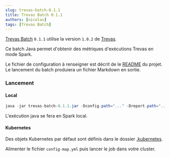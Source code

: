 ```yaml
---
slug: trevas-batch-0.1.1
title: Trevas Batch 0.1.1
authors: [nicolas]
tags: [Trevas Batch]
---
```



[Trevas Batch](https://github.com/Making-Sense-Info/Trevas-Batch) `0.1.1` utilise la version `1.0.2` de [Trevas](https://github.com/InseeFr/Trevas).

Ce batch Java permet d'obtenir des métriques d'exécutions Trevas en mode Spark.

Le fichier de configuration à renseigner est décrit de le [README](https://github.com/Making-Sense-Info/Trevas-Batch/tree/main#readme) du projet.
Le lancement du batch produiera un fichier Markdown en sortie.

### Lancement

#### Local

```java
java -jar trevas-batch-0.1.1.jar -Dconfig.path="..." -Dreport.path="..."
```

L'exécution java se fera en Spark local.

#### Kubernetes

Des objets Kubernetes par défaut sont définis dans le dossier [.kubernetes](https://github.com/Making-Sense-Info/Trevas-Batch/tree/main/.kubernetes).

Alimenter le fichier `config-map.yml` puis lancer le job dans votre cluster.